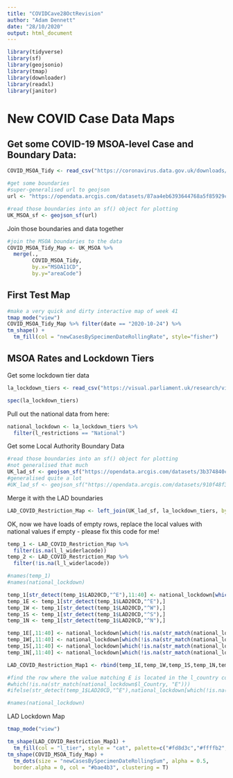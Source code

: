 ```yaml
---
title: "COVIDCave28OctRevision"
author: "Adam Dennett"
date: "28/10/2020"
output: html_document
---
```


```r
library(tidyverse)
library(sf)
library(geojsonio)
library(tmap)
library(downloader)
library(readxl)
library(janitor)
```

# New COVID Case Data Maps

## Get some COVID-19 MSOA-level Case and Boundary Data:

```r
COVID_MSOA_Tidy <- read_csv("https://coronavirus.data.gov.uk/downloads/msoa_data/MSOAs_latest.csv")

#get some boundaries
#super-generalised url to geojson
url <- "https://opendata.arcgis.com/datasets/87aa4eb6393644768a5f85929cc704c2_0.geojson"

#read those boundaries into an sf() object for plotting
UK_MSOA_sf <- geojson_sf(url)
```

Join those boundaries and data together

```r
#join the MSOA boundaries to the data
COVID_MSOA_Tidy_Map <- UK_MSOA %>% 
  merge(.,
        COVID_MSOA_Tidy,
        by.x="MSOA11CD",
        by.y="areaCode")
```

## First Test Map

```r
#make a very quick and dirty interactive map of week 41
tmap_mode("view")
COVID_MSOA_Tidy_Map %>% filter(date == "2020-10-24") %>% 
tm_shape() +
  tm_fill(col = "newCasesBySpecimenDateRollingRate", style="fisher")
```

## MSOA Rates and Lockdown Tiers

Get some lockdown tier data

```r

la_lockdown_tiers <- read_csv("https://visual.parliament.uk/research/visualisations/coronavirus-restrictions-map/commonslibrary-coronavirus-restrictions-data.csv")

spec(la_lockdown_tiers)
```

Pull out the national data from here:

```r

national_lockdown <- la_lockdown_tiers %>% 
  filter(l_restrictions == "National")
```

Get some Local Authority Boundary Data

```r


#read those boundaries into an sf() object for plotting
#not generalised that much
UK_lad_sf <- geojson_sf("https://opendata.arcgis.com/datasets/3b374840ce1b4160b85b8146b610cd0c_0.geojson")
#generalised quite a lot
#UK_lad_sf <- geojson_sf("https://opendata.arcgis.com/datasets/910f48f3c4b3400aa9eb0af9f8989bbe_0.geojson")

```

Merge it with the LAD boundaries

```r
LAD_COVID_Restriction_Map <- left_join(UK_lad_sf, la_lockdown_tiers, by = c("LAD20CD"= "l_l_lockdownareacode"), keep=T)
```

OK, now we have loads of empty rows, replace the local values with national values if empty - please fix this code for me!

```r
temp_1 <- LAD_COVID_Restriction_Map %>% 
  filter(is.na(l_l_widerlacode))
temp_2 <- LAD_COVID_Restriction_Map %>% 
  filter(!is.na(l_l_widerlacode))

#names(temp_1)
#names(national_lockdown)

temp_1[str_detect(temp_1$LAD20CD,"^E"),11:40] <- national_lockdown[which(!is.na(str_match(national_lockdown$l_Country, "E"))),1:30]
temp_1E <- temp_1[str_detect(temp_1$LAD20CD,"^E"),]
temp_1W <- temp_1[str_detect(temp_1$LAD20CD,"^W"),]
temp_1S <- temp_1[str_detect(temp_1$LAD20CD,"^S"),]
temp_1N <- temp_1[str_detect(temp_1$LAD20CD,"^N"),]

temp_1E[,11:40] <- national_lockdown[which(!is.na(str_match(national_lockdown$l_Country, "E"))),1:30]
temp_1W[,11:40] <- national_lockdown[which(!is.na(str_match(national_lockdown$l_Country, "W"))),1:30]
temp_1S[,11:40] <- national_lockdown[which(!is.na(str_match(national_lockdown$l_Country, "S"))),1:30]
temp_1N[,11:40] <- national_lockdown[which(!is.na(str_match(national_lockdown$l_Country, "N"))),1:30]

LAD_COVID_Restriction_Map1 <- rbind(temp_1E,temp_1W,temp_1S,temp_1N,temp_2)

#find the row where the value matching E is located in the l_country column
#which(!is.na(str_match(national_lockdown$l_Country, "E")))
#ifelse(str_detect(temp_1$LAD20CD,"^E"),national_lockdown[which(!is.na(str_match(national_lockdown$l_Country, "E"))),1:30],"nope")

#names(national_lockdown)
```

LAD Lockdown Map

```r
tmap_mode("view")

tm_shape(LAD_COVID_Restriction_Map1) +
  tm_fill(col = "l_tier", style = "cat", palette=c("#fd8d3c","#ffffb2","#bd0026"), alpha = 0.7, popup.vars = "LAD20NM") + 
tm_shape(COVID_MSOA_Tidy_Map) +
  tm_dots(size = "newCasesBySpecimenDateRollingSum", alpha = 0.5,
  border.alpha = 0, col = "#bae4b3", clustering = T)
  
```
